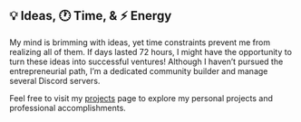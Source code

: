 ## 💡 Ideas, 🕐 Time, & ⚡️ Energy

My mind is brimming with ideas, yet time constraints prevent me from realizing all of them. If days lasted 72 hours, I might have the opportunity to turn these ideas into successful ventures! Although I haven’t pursued the entrepreneurial path, I’m a dedicated community builder and manage several Discord servers.

Feel free to visit my [projects](./projects) page to explore my personal projects and professional accomplishments.
